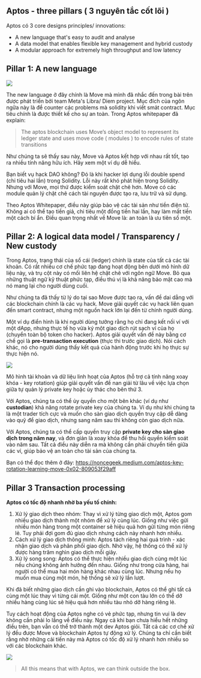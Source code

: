 ## Aptos - three pillars ( 3 nguyên tắc cốt lõi  ) 

Aptos có 3 core designs principles/ innovations: 
- A new language that's easy to audit and analyse
- A data model that enables flexible key management and hybrid custody
- A modular approach for extremely high throughput and low latency

## Pillar 1: A new language

![](../assets/Aptos_story_images/move_aptos.png)



The new language ở đây chính là Move mà mình đã nhắc đến trong bài trên được phát triển bởi team Meta's Libra/ Diem project. Mục đích của ngôn ngữa này là để counter các problems mà solidity khi viết smảt contract. Mục tiêu chính là được thiết kế cho sự an toàn. Trong Aptos whitepaper đã explain:

> The aptos blockchain uses Move’s object model to represent its ledger state and uses move code ( modules ) to encode rules of state transitions 

Như chúng ta sẽ thấy sau này, Move và Aptos kết hợp với nhau rất tốt, tạo ra nhiều tính năng hữu ích. Hãy xem một ví dụ dễ hiểu.

Bạn biết vụ hack DAO không? Đó là khi hacker lợi dụng lỗi double spend (chi tiêu hai lần) trong Solidity. Lỗi này rất khó phát hiện trong Solidity. Nhưng với Move, mọi thứ được kiểm soát chặt chẽ hơn. Move có các module quản lý chặt chẽ cách tài nguyên được tạo ra, lưu trữ và sử dụng.

Theo Aptos Whitepaper, điều này giúp bảo vệ các tài sản như tiền điện tử. Không ai có thể tạo tiền giả, chi tiêu một đồng tiền hai lần, hay làm mất tiền một cách bí ẩn. Điều quan trọng nhất về Move là: an toàn là ưu tiên số một.


## Pillar 2: A logical data model / Transparency /  New custody

Trong Aptos, trạng thái của sổ cái (ledger) chính là state của tất cả các tài khoản. Có rất nhiều cơ chế phức tạp đang hoạt động bên dưới mô hình dữ liệu này, và trụ cột này có mối liên hệ chặt chẽ với ngôn ngữ Move. Bỏ qua những thuật ngữ kỹ thuật phức tạp, điều thú vị là khả năng bảo mật cao mà nó mang lại cho người dùng cuối. 

Như chúng ta đã thấy từ lý do tại sao Move được tạo ra, vấn đề dai dẳng với các blockchain chính là các vụ hack. Move giải quyết các vụ hack liên quan đến smart contract, nhưng một nguồn hack lớn lại đến từ chính người dùng.

Một ví dụ điển hình là khi người dùng tưởng rằng họ chỉ đang kết nối ví với một dApp, nhưng thực tế họ vừa ký một giao dịch rút sạch ví của họ (chuyển toàn bộ token cho hacker). Aptos giải quyết vấn đề này bằng cơ chế gọi là **pre-transaction execution** (thực thi trước giao dịch). Nói cách khác, nó cho người dùng thấy kết quả của hành động trước khi họ thực sự thực hiện nó.

![](../assets/Aptos_story_images/aptos_account.png)



Mô hình tài khoản và dữ liệu linh hoạt của Aptos (hỗ trợ cả tính năng xoay khóa - key rotation) giúp giải quyết vấn đề nan giải từ lâu về việc lựa chọn giữa tự quản lý private key hoặc ủy thác cho bên thứ 3. 

Với Aptos, chúng ta có thể ủy quyền cho một bên khác (ví dụ như **custodian**) khả năng rotate private key của chúng ta. Ví dụ như khi chúng ta là một trader tích cực và muốn cho sàn giao dịch quyền truy cập dễ dàng vào quỹ để giao dịch, nhưng sang năm sau thì không còn giao dịch nữa.

Với Aptos, chúng ta có thể cấp quyền truy cập **private key cho sàn giao dịch trong năm nay**, và đơn giản là xoay khóa để thu hồi quyền kiểm soát vào năm sau. Tất cả điều này diễn ra mà không cần phải chuyển tiền giữa các ví, giúp bảo vệ an toàn cho tài sản của chúng ta.

Bạn có thể đọc thêm ở đây: https://noncegeek.medium.com/aptos-key-rotation-learning-move-0x02-809053f29aff


## Pillar 3 Transaction processing 

**Aptos có tốc độ nhanh nhờ ba yếu tố chính:**

1. Xử lý giao dịch theo nhóm: Thay vì xử lý từng giao dịch một, Aptos gom nhiều giao dịch thành một nhóm để xử lý cùng lúc. Giống như việc gửi nhiều món hàng trong một container sẽ hiệu quả hơn gửi từng món riêng lẻ. Tuy phải đợi gom đủ giao dịch nhưng cách này nhanh hơn nhiều.
2. Cách xử lý giao dịch thông minh: Aptos tách riêng hai quá trình - xác nhận giao dịch và phân phối giao dịch. Nhờ vậy, hệ thống có thể xử lý được hàng trăm nghìn giao dịch mỗi giây.
3. Xử lý song song: Aptos có thể thực hiện nhiều giao dịch cùng một lúc nếu chúng không ảnh hưởng đến nhau. Giống như trong cửa hàng, hai người có thể mua hai món hàng khác nhau cùng lúc. Nhưng nếu họ muốn mua cùng một món, hệ thống sẽ xử lý lần lượt.

Khi đã biết những giao dịch cần ghi vào blockchain, Aptos có thể ghi tất cả cùng một lúc thay vì từng cái một. Giống như một con tàu lớn có thể dỡ nhiều hàng cùng lúc sẽ hiệu quả hơn nhiều tàu nhỏ dỡ hàng riêng lẻ.

Tuy cách hoạt động của Aptos nghe có vẻ phức tạp, nhưng tin vui là dev  không cần phải lo lắng về điều này. Ngay cả khi bạn chưa hiểu hết những điều trên, bạn vẫn có thể trở thành một dev Aptos giỏi. Tất cả các cơ chế xử lý đều được Move và blockchain Aptos tự động xử lý. Chúng ta chỉ cần biết rằng nhờ những cải tiến này mà Aptos có tốc độ xử lý nhanh hơn nhiều so với các blockchain khác.


![](../assets/Aptos_story_images/transaction_processing_on_aptos.png)

> All this means that with Aptos, we can think outside the box. 